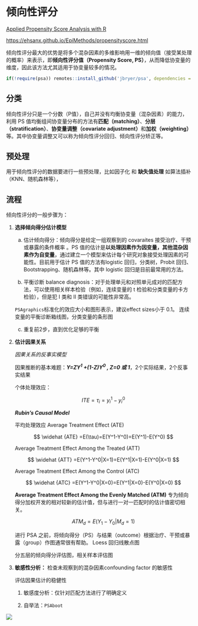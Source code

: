 # 倾向性评分 {.unnumbered}

[Applied Propensity Score Analysis with R](https://psa.bryer.org/index.html)

<https://ehsanx.github.io/EpiMethods/propensityscore.html>

倾向性评分最大的优势是将多个混杂因素的多维影响用一维的倾向值（接受某处理的概率）来表示，即**倾向性评分值（Propensity Score, PS）**，从而降低协变量的维度，因此该方法尤其适用于协变量较多的情况。

```r
if(!require(psa)) remotes::install_github('jbryer/psa', dependencies = 'Enhances')
```

## 分类

倾向性评分只是一个分数（P值），自己并没有均衡协变量（混杂因素）的能力，利用 PS 值均衡组间协变量分布的方法有**匹配（matching）**、**分层（stratification）**、**协变量调整（covariate adjustment）**和**加权（weighting）**等。其中协变量调整又可以称为倾向性评分回归、倾向性评分矫正等。

## 预处理

用于倾向性评分的数据要进行一些预处理，比如因子化 和 **缺失值处理** 如算法插补（KNN、随机森林等），

## 流程

倾向性评分的一般步骤为：

1.  **选择倾向得分估计模型**

    a.  估计倾向得分：倾向得分是给定一组观察到的 covaraites 接受治疗、干预或暴露的条件概率 。PS 值的估计是**以处理因素作为因变量，其他混杂因素作为自变量**，通过建立一个模型来估计每个研究对象接受处理因素的可能性。目前用于估计 PS 值的方法有logistic 回归，分类树，Probit 回归、Bootstrapping、随机森林等。其中 logistic 回归是目前最常用的方法。

    b.  平衡诊断 balance diagnosis：对于处理单元和对照单元成对的匹配方法，可以使用相关样本检验（例如，连续变量的 t 检验和分类变量的卡方检验），但是犯 I 类和 II 类错误的可能性非常高。

    `PSAgraphics`标准化的效应大小和图形表示，建议effect sizes小于 0.1。 连续变量的平衡诊断箱线图，分类变量的条形图

    c.  重复前2步，直到优化足够的平衡

2.  **估计因果关系**

    *因果关系的反事实模型*

    因果推断的基本难题：***Y=ZY^1^ +(1-Z)Y^0^ , Z=0 或 1***，2个实际结果，2个反事实结果

    个体处理效应：

    $$
    ITE=\tau_i=y_i^1-y_i^0
    $$

    ***Rubin’s Causal Model***

    平均处理效应 Average Treatment Effect (ATE)

    $$
    \widehat {ATE} =E(\tau)=E(Y^1-Y^0)=E(Y^1)-E(Y^0)
    $$

    Average Treatment Effect Among the Treated (ATT)

    $$
    \widehat {ATT} =E(Y^1-Y^0|X=1)=E(Y^1|X=1)-E(Y^0|X=1)
    $$

    Average Treatment Effect Among the Control (ATC)

    $$
    \widehat {ATC} =E(Y^1-Y^0|X=0)=E(Y^1|X=0)-E(Y^0|X=0)
    $$

    **Average Treatment Effect Among the Evenly Matched (ATM)** 专为倾向得分加权开发的相对较新的估计值，但与进行一对一匹配时的估计值密切相关。

    $$
    ATM_d=E(Y_1-Y_0|M_d=1)
    $$

    进行 PSA 之前，将倾向得分（PS）与结果（outcome）根据治疗、干预或暴露（group）作图通常很有帮助。 Loess 回归线散点图

    分五层的倾向得分评估图，相关样本评估图

3.  **敏感性分析：** 检查未观察到的混杂因素confounding factor 的敏感性

    评估因果估计的稳健性

    1.  敏感度分析：仅针对匹配方法进行了明确定义

    2.  自举法：`PSAboot`

![](images/PSA_Flow.png){fig-align="center"}
